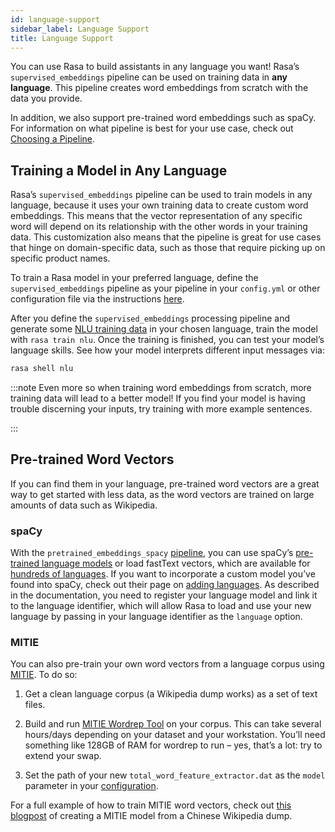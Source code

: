 ```yaml
---
id: language-support
sidebar_label: Language Support
title: Language Support
---
```


You can use Rasa to build assistants in any language you want! Rasa’s
`supervised_embeddings` pipeline can be used on training data in **any language**.
This pipeline creates word embeddings from scratch with the data you provide.

In addition, we also support pre-trained word embeddings such as spaCy. For information on
what pipeline is best for your use case, check out [Choosing a Pipeline](/docs/nlu/choosing-a-pipeline).

## Training a Model in Any Language

Rasa’s `supervised_embeddings` pipeline can be used to train models in any language, because
it uses your own training data to create custom word embeddings. This means that the vector
representation of any specific word will depend on its relationship with the other words in your
training data. This customization also means that the pipeline is great for use cases that hinge
on domain-specific data, such as those that require picking up on specific product names.

To train a Rasa model in your preferred language, define the
`supervised_embeddings` pipeline as your pipeline in your `config.yml` or other configuration file
via the instructions [here](/docs/nlu/choosing-a-pipeline#section-supervised-embeddings-pipeline).

After you define the `supervised_embeddings` processing pipeline and generate some [NLU training data](/docs/nlu/training-data-format)
in your chosen language, train the model with `rasa train nlu`. Once the training is finished, you can test your model’s
language skills. See how your model interprets different input messages via:

```bash
rasa shell nlu
```

:::note
Even more so when training word embeddings from scratch, more training data will lead to a
better model! If you find your model is having trouble discerning your inputs, try training
with more example sentences.

:::

<a aria-hidden="true" tabindex="-1" class="anchor enhancedAnchor" id="pretrained-word-vectors"></a>

## Pre-trained Word Vectors

If you can find them in your language, pre-trained word vectors are a great way to get started with less data,
as the word vectors are trained on large amounts of data such as Wikipedia.

### spaCy

With the `pretrained_embeddings_spacy` [pipeline](/docs/nlu/choosing-a-pipeline#section-pretrained-embeddings-spacy-pipeline), you can use spaCy’s
[pre-trained language models](https://spacy.io/usage/models#languages) or load fastText vectors, which are available
for [hundreds of languages](https://github.com/facebookresearch/fastText/blob/master/docs/crawl-vectors.md). If you want
to incorporate a custom model you’ve found into spaCy, check out their page on
[adding languages](https://spacy.io/usage/adding-languages/). As described in the documentation, you need to
register your language model and link it to the language identifier, which will allow Rasa to load and use your new language
by passing in your language identifier as the `language` option.

<a aria-hidden="true" tabindex="-1" class="anchor enhancedAnchor" id="mitie"></a>

### MITIE

You can also pre-train your own word vectors from a language corpus using [MITIE](/docs/nlu/choosing-a-pipeline#section-mitie-pipeline). To do so:

1. Get a clean language corpus (a Wikipedia dump works) as a set of text files.

2. Build and run [MITIE Wordrep Tool](https://github.com/mit-nlp/MITIE/tree/master/tools/wordrep) on your corpus.
   This can take several hours/days depending on your dataset and your workstation.
   You’ll need something like 128GB of RAM for wordrep to run – yes, that’s a lot: try to extend your swap.

3. Set the path of your new `total_word_feature_extractor.dat` as the `model` parameter in your
   [configuration](/docs/nlu/choosing-a-pipeline#section-mitie-pipeline).

For a full example of how to train MITIE word vectors, check out
[this blogpost](http://www.crownpku.com/2017/07/27/%E7%94%A8Rasa_NLU%E6%9E%84%E5%BB%BA%E8%87%AA%E5%B7%B1%E7%9A%84%E4%B8%AD%E6%96%87NLU%E7%B3%BB%E7%BB%9F.html)
of creating a MITIE model from a Chinese Wikipedia dump.
